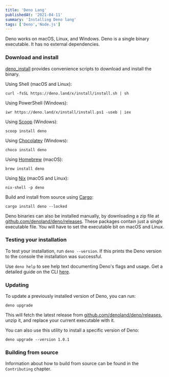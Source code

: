```yaml
---
title: 'Deno Lang'
publishedAt: '2021-04-11'
summary: 'Installing Deno lang'
tags: ['Deno','Node.js']
---
```


Deno works on macOS, Linux, and Windows. Deno is a single binary executable. It
has no external dependencies.

### Download and install

[deno_install](https://github.com/denoland/deno_install) provides convenience
scripts to download and install the binary.

Using Shell (macOS and Linux):

```shell
curl -fsSL https://deno.land/x/install/install.sh | sh
```

Using PowerShell (Windows):

```shell
iwr https://deno.land/x/install/install.ps1 -useb | iex
```

Using [Scoop](https://scoop.sh/) (Windows):

```shell
scoop install deno
```

Using [Chocolatey](https://chocolatey.org/packages/deno) (Windows):

```shell
choco install deno
```

Using [Homebrew](https://formulae.brew.sh/formula/deno) (macOS):

```shell
brew install deno
```

Using [Nix](https://nixos.org/download.html) (macOS and Linux):

```shell
nix-shell -p deno
```

Build and install from source using [Cargo](https://crates.io/crates/deno):

```shell
cargo install deno --locked
```

Deno binaries can also be installed manually, by downloading a zip file at
[github.com/denoland/deno/releases](https://github.com/denoland/deno/releases).
These packages contain just a single executable file. You will have to set the
executable bit on macOS and Linux.

### Testing your installation

To test your installation, run `deno --version`. If this prints the Deno version
to the console the installation was successful.

Use `deno help` to see help text documenting Deno's flags and usage. Get a
detailed guide on the CLI [here](./command_line_interface.md).

### Updating

To update a previously installed version of Deno, you can run:

```shell
deno upgrade
```

This will fetch the latest release from
[github.com/denoland/deno/releases](https://github.com/denoland/deno/releases),
unzip it, and replace your current executable with it.

You can also use this utility to install a specific version of Deno:

```shell
deno upgrade --version 1.0.1
```

### Building from source

Information about how to build from source can be found in the `Contributing`
chapter.